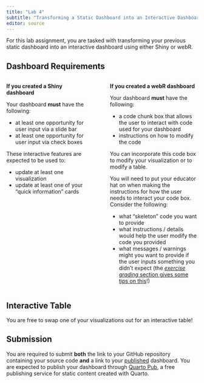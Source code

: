 ```yaml
---
title: "Lab 4"
subtitle: "Transforming a Static Dashboard into an Interactive Dashboard"
editor: source
---
```


For this lab assignment, you are tasked with transforming your previous static
dashboard into an interactive dashboard using either Shiny or webR. 

## Dashboard Requirements

::: columns
::: {.column width="47%"}
**If you created a Shiny dashboard**

Your dashboard **must** have the following:

- at least one opportunity for user input via a slide bar
- at least one opportunity for user input via check boxes 

These interactive features are expected to be used to:

- update at least one visualization
- update at least one of your "quick information" cards

:::

::: {.column width="3%"}
:::

::: {.column width="50%"}
**If you created a webR dashboard**

Your dashboard **must** have the following:

- a code chunk box that allows the user to interact with code used for your
dashboard
- instructions on how to modify the code

You can incorporate this code box to modify your visualization or to modify a 
table. 

You will need to put your educator hat on when making the instructions for how 
the user needs to interact your code box. Consider the following:

- what "skeleton" code you want to provide
- what instructions / details would help the user modify the code you provided
- what messages / warnings might you want to provide if the user inputs 
something you didn't expect (the [*exercise grading* section gives some tips on this](https://r-wasm.github.io/quarto-live/exercises/grading.html)!)
:::
:::

::: {.callout-tip}
# Interactive Table 

You are free to swap one of your visualizations out for an interactive table!
:::

## Submission

You are required to submit **both** the link to your GitHub repository 
containing your source code **and** a link to your [published]{.underline}
dashboard. You are expected to publish your dashboard through
[Quarto Pub](https://quarto.org/docs/publishing/quarto-pub.html), a free
publishing service for static content created with Quarto. 
